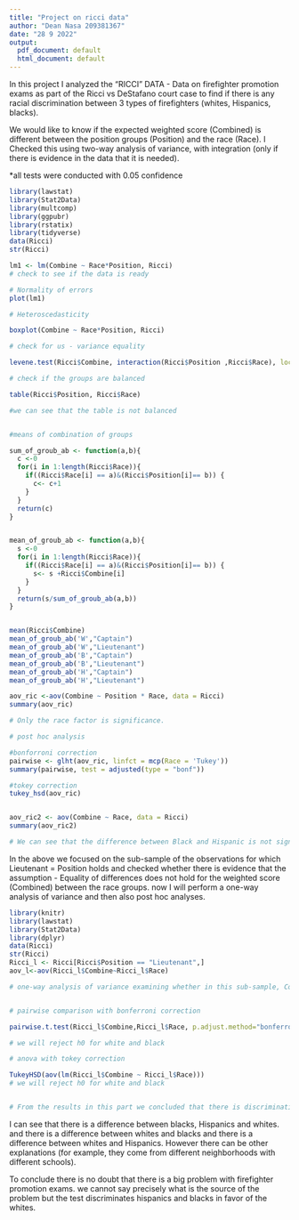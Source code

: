 ```yaml
---
title: "Project on ricci data"
author: "Dean Nasa 209381367"
date: "28 9 2022"
output:
  pdf_document: default
  html_document: default
---
```


In this project I analyzed the "RICCI" DATA - Data on firefighter promotion exams as part of the Ricci vs DeStafano court case to find if there is any racial discrimination between 3 types of firefighters (whites, Hispanics, blacks).

We would like to know if the expected weighted score (Combined) is different
between the position groups (Position) and the race (Race).
I Checked this using two-way analysis of variance, with integration 
(only if there is evidence in the data that it is needed).

*all tests were conducted with 0.05 confidence
```r
library(lawstat)
library(Stat2Data)
library(multcomp)
library(ggpubr)
library(rstatix)
library(tidyverse)
data(Ricci)
str(Ricci)

lm1 <- lm(Combine ~ Race*Position, Ricci)
# check to see if the data is ready 

# Normality of errors
plot(lm1)

# Heteroscedasticity

boxplot(Combine ~ Race*Position, Ricci)

# check for us - variance equality 

levene.test(Ricci$Combine, interaction(Ricci$Position ,Ricci$Race), location = "mean")

# check if the groups are balanced

table(Ricci$Position, Ricci$Race)

#we can see that the table is not balanced


#means of combination of groups

sum_of_groub_ab <- function(a,b){
  c <-0
  for(i in 1:length(Ricci$Race)){
    if((Ricci$Race[i] == a)&(Ricci$Position[i]== b)) {
      c<- c+1
    }
  }
  return(c)
}


mean_of_groub_ab <- function(a,b){
  s <-0
  for(i in 1:length(Ricci$Race)){
    if((Ricci$Race[i] == a)&(Ricci$Position[i]== b)) {
      s<- s +Ricci$Combine[i]
    }
  }
  return(s/sum_of_groub_ab(a,b))
}


mean(Ricci$Combine)
mean_of_groub_ab('W',"Captain")
mean_of_groub_ab('W',"Lieutenant")
mean_of_groub_ab('B',"Captain")
mean_of_groub_ab('B',"Lieutenant")
mean_of_groub_ab('H',"Captain")
mean_of_groub_ab('H',"Lieutenant")

aov_ric <-aov(Combine ~ Position * Race, data = Ricci)
summary(aov_ric)

# Only the race factor is significance.

# post hoc analysis

#bonforroni correction
pairwise <- glht(aov_ric, linfct = mcp(Race = 'Tukey'))
summary(pairwise, test = adjusted(type = "bonf"))

#tokey correction
tukey_hsd(aov_ric)


aov_ric2 <- aov(Combine ~ Race, data = Ricci)
summary(aov_ric2)

# We can see that the difference between Black and Hispanic is not significance.


```

In the above we focused on the sub-sample of the observations for which Lieutenant = Position holds and checked whether there is evidence that the assumption - Equality of differences does not hold for the weighted score (Combined) between the race groups. now I will perform a one-way analysis of variance and then also post hoc analyses.
```r
library(knitr)
library(lawstat)
library(Stat2Data)
library(dplyr)
data(Ricci)
str(Ricci)
Ricci_l <- Ricci[Ricci$Position == "Lieutenant",]
aov_l<-aov(Ricci_l$Combine~Ricci_l$Race)

# one-way analysis of variance examining whether in this sub-sample, Combined differs between the race groups


# pairwise comparison with bonferroni correction

pairwise.t.test(Ricci_l$Combine,Ricci_l$Race, p.adjust.method="bonferroni")

# we will reject h0 for white and black

# anova with tokey correction

TukeyHSD(aov(lm(Ricci_l$Combine ~ Ricci_l$Race)))
# we will reject h0 for white and black


# From the results in this part we concluded that there is discrimination against blacks in comparison to Whites

```


I can see that there is a difference between blacks, Hispanics and whites. and there is a difference between whites and blacks and there is a difference between whites and Hispanics. However there can be other explanations (for example, they come from different neighborhoods with different schools).

To conclude there is no doubt that there is a big problem with firefighter promotion exams. we cannot say precisely what is the source of the problem but the test discriminates hispanics and blacks in favor of the whites.